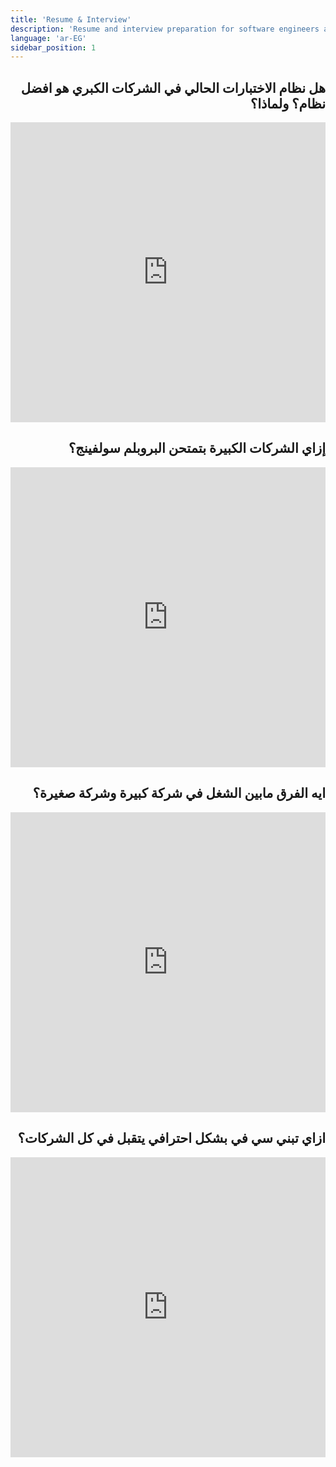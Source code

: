 ```yaml
---
title: 'Resume & Interview'
description: 'Resume and interview preparation for software engineers and computer science students.'
language: 'ar-EG'
sidebar_position: 1
---
```


<div dir="rtl">

## هل نظام الاختبارات الحالي في الشركات الكبري هو افضل نظام؟ ولماذا؟

<iframe
    width="100%"
    height="480"
    src="https://www.youtube.com/embed/6QJ0GJrVVaQ"
    title="هل نظام الاختبارات الحالي في الشركات الكبري هو افضل نظام؟ ولماذا؟"
    frameBorder="0"
    allow="accelerometer; autoplay; clipboard-write; encrypted-media; gyroscope; picture-in-picture; web-share"
    allowFullScreen
></iframe>

## إزاي الشركات الكبيرة بتمتحن البروبلم سولفينج؟

<iframe
    width="100%"
    height="480"
    src="https://www.youtube.com/embed/9IcseTKI-GE"
    title="إزاي الشركات الكبيرة بتمتحن البروبلم سولفينج؟"
    frameBorder="0"
    allow="accelerometer; autoplay; clipboard-write; encrypted-media; gyroscope; picture-in-picture; web-share"
    allowFullScreen
></iframe>

## ايه الفرق مابين الشغل في شركة كبيرة وشركة صغيرة؟

<iframe
    width="100%"
    height="480"
    src="https://www.youtube.com/embed/iXZBcNd9X7Y"
    title="ايه الفرق مابين الشغل في شركة كبيرة وشركة صغيرة؟"
    frameBorder="0"
    allow="accelerometer; autoplay; clipboard-write; encrypted-media; gyroscope; picture-in-picture; web-share"
    allowFullScreen
></iframe>

## ازاي تبني سي في بشكل احترافي يتقبل في كل الشركات؟

<iframe
    width="100%"
    height="480"
    src="https://www.youtube.com/embed/cUBEDoANvsQ"
    title="ازاي تبني سي في بشكل احترافي يتقبل في كل الشركات؟"
    frameBorder="0"
    allow="accelerometer; autoplay; clipboard-write; encrypted-media; gyroscope; picture-in-picture; web-share"
    allowFullScreen
></iframe>

</div>
